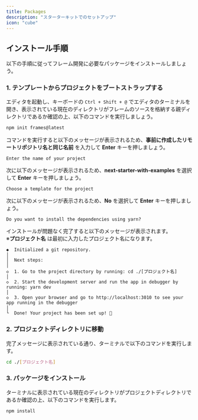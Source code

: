 ```yaml
---
title: Packages
description: "スターターキットでのセットアップ"
icon: "cube"
---
```


## インストール手順

以下の手順に従ってフレーム開発に必要なパッケージをインストールしましょう。

### 1. テンプレートからプロジェクトをブートストラップする

エディタを起動し、キーボードの `Ctrl + Shift + @` でエディタのターミナルを開き、表示されている現在のディレクトリがフレームのソースを格納する親ディレクトリであるか確認の上、以下のコマンドを実行しましょう。

```bash
npm init frames@latest
```

コマンドを実行すると以下のメッセージが表示されるため、**事前に作成したリモートリポジトリ名と同じ名前** を入力して **Enter** キーを押しましょう。

```
Enter the name of your project
```

次に以下のメッセージが表示されるため、**next-starter-with-examples** を選択して **Enter** キーを押しましょう。

```
Choose a template for the project
```

次に以下のメッセージが表示されるため、**No** を選択して **Enter** キーを押しましょう。

```
Do you want to install the dependencies using yarn?
```

インストールが問題なく完了すると以下のメッセージが表示されます。<br />
※**プロジェクト名** は最初に入力したプロジェクト名になります。

```
◆  Initialized a git repository.
│
│  Next steps:
│
◇  1. Go to the project directory by running: cd ./[プロジェクト名]
│
◇  2. Start the development server and run the app in debugger by running: yarn dev
│
◇  3. Open your browser and go to http://localhost:3010 to see your app running in the debugger
│
└  Done! Your project has been set up! 🎉
```

### 2. プロジェクトディレクトリに移動

完了メッセージに表示されている通り、ターミナルで以下のコマンドを実行します。

```bash
cd ./[プロジェクト名]
```

### 3. パッケージをインストール

ターミナルに表示されている現在のディレクトリがプロジェクトディレクトリであるか確認の上、以下のコマンドを実行します。

```bash
npm install
```
